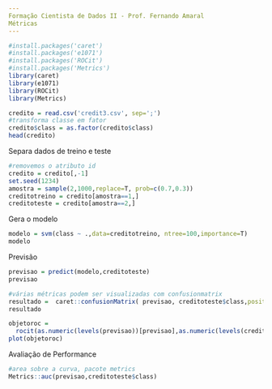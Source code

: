 ---
Formação Cientista de Dados II - Prof. Fernando Amaral
Métricas
---

```{r}
#install.packages('caret')
#install.packages('e1071')
#install.packages('ROCit')
#install.packages('Metrics')
library(caret)
library(e1071)
library(ROCit)
library(Metrics)
```


```{r}
credito = read.csv('credit3.csv', sep=';')
#transforma classe em fator
credito$class = as.factor(credito$class)
head(credito)
```
Separa dados de treino e teste
```{r}
#removemos o atributo id
credito = credito[,-1]
set.seed(1234)
amostra = sample(2,1000,replace=T, prob=c(0.7,0.3))
creditotreino = credito[amostra==1,]
creditoteste = credito[amostra==2,]
```
Gera o modelo
```{r}
modelo = svm(class ~ .,data=creditotreino, ntree=100,importance=T)
modelo
```
Previsão
```{r}
previsao = predict(modelo,creditoteste)
previsao
```


```{r}
#várias métricas podem ser visualizadas com confusionmatrix
resultado =  caret::confusionMatrix( previsao, creditoteste$class,positive="1", mode="everything")
resultado
```

```{r}
objetoroc = 
  rocit(as.numeric(levels(previsao))[previsao],as.numeric(levels(creditoteste$class))[creditoteste$class])
plot(objetoroc)
```
Avaliação de Performance
```{r}
#area sobre a curva, pacote metrics
Metrics::auc(previsao,creditoteste$class)
```


